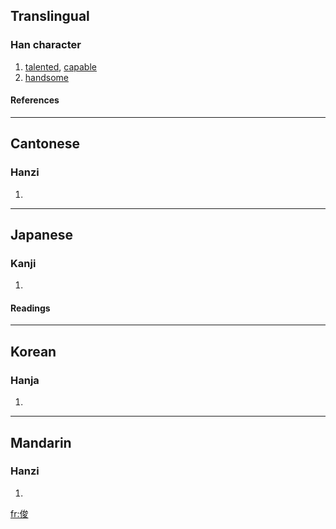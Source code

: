 {{see|儁}}

==Translingual==
===Han character===
{{Han char|rn=9|rad=人|as=07|sn=9|four=2324<sub>7</sub>|canj=人戈金水 (OICE)}}
# [[talented]], [[capable]]
# [[handsome]]
====References====
{{Han ref|kx=0104.150|dkj=00674|dj=0220.140|hdz=10168.040|uh=4FCA|ud=20426|bh=AB54|bd=43860}}
----
==Cantonese==
===Hanzi===
{{yue-hanzi|jyut=|y=jeun3}}
# {{defn|Cantonese}}
----
==Japanese==
===Kanji===
{{ja-kanji|grade=|rs=人07}}
# {{defn|Japanese}} 
====Readings====
{{ja-readings|on=[[しゅん]] (shun)|kun=[[すぐれる]] (sugureru)}}
----
==Korean==
===Hanja===
{{ko-hanja|hangeul=준|rv=jun|mr=chun}}
# {{defn|Korean}}
----
==Mandarin==
===Hanzi===
{{cmn-hanzi|pin=[[jùn]] (jun4)|wg=chün<sup>4</sup>}}
# {{defn|Mandarin}}

[[fr:俊]]